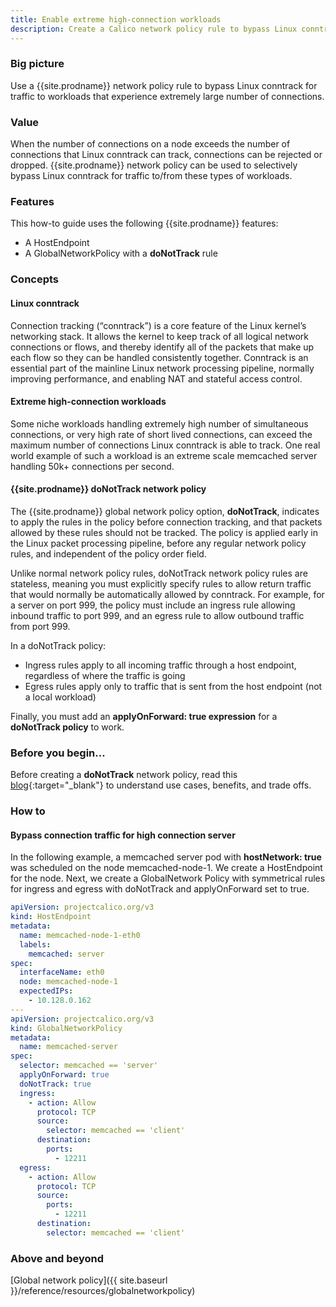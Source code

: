 ```yaml
---
title: Enable extreme high-connection workloads
description: Create a Calico network policy rule to bypass Linux conntrack for traffic to workloads that experience extremely large number of connections.
---
```


### Big picture

Use a {{site.prodname}} network policy rule to bypass Linux conntrack for traffic to workloads that experience extremely large number of connections.

### Value

When the number of connections on a node exceeds the number of connections that Linux conntrack can track, connections can be rejected or dropped. {{site.prodname}} network policy can be used to selectively bypass Linux conntrack for traffic to/from these types of workloads.

### Features

This how-to guide uses the following {{site.prodname}} features:
- A HostEndpoint
- A GlobalNetworkPolicy with a **doNotTrack** rule

### Concepts

#### Linux conntrack

Connection tracking (“conntrack”) is a core feature of the Linux kernel’s networking stack. It allows the kernel to keep track of all logical network connections or flows, and thereby identify all of the packets that make up each flow so they can be handled consistently together. Conntrack is an essential part of the mainline Linux network processing pipeline, normally improving performance, and enabling NAT and stateful access control.

#### Extreme high-connection workloads

Some niche workloads handling extremely high number of simultaneous connections, or very high rate of short lived connections, can exceed the maximum number of connections Linux conntrack is able to track. One real world example of such a workload is an extreme scale memcached server handling 50k+ connections per second.

#### {{site.prodname}} doNotTrack network policy

The {{site.prodname}} global network policy option, **doNotTrack**, indicates to apply the rules in the policy before connection tracking, and that packets allowed by these rules should not be tracked. The policy is applied early in the Linux packet processing pipeline, before any regular network policy rules, and independent of the policy order field.

Unlike normal network policy rules, doNotTrack network policy rules are stateless, meaning you must explicitly specify rules to allow return traffic that would normally be automatically allowed by conntrack. For example, for a server on port 999, the policy must include an ingress rule allowing inbound traffic to port 999, and an egress rule to allow outbound traffic from port 999.

In a doNotTrack policy:
- Ingress rules apply to all incoming traffic through a host endpoint, regardless of where the traffic is going
- Egress rules apply only to traffic that is sent from the host endpoint (not a local workload)

Finally, you must add an **applyOnForward: true expression** for a **doNotTrack policy** to work.

### Before you begin...

Before creating a **doNotTrack** network policy, read this [blog](https://www.tigera.io/blog/when-linux-conntrack-is-no-longer-your-friend/){:target="_blank"} to understand use cases, benefits, and trade offs. 

### How to

#### Bypass connection traffic for high connection server

In the following example, a memcached server pod with **hostNetwork: true** was scheduled on the node memcached-node-1. We create a HostEndpoint for the node. Next, we create a GlobalNetwork Policy with symmetrical rules for ingress and egress with doNotTrack and applyOnForward set to true.

```yaml
apiVersion: projectcalico.org/v3
kind: HostEndpoint
metadata:
  name: memcached-node-1-eth0
  labels:
    memcached: server
spec:
  interfaceName: eth0
  node: memcached-node-1
  expectedIPs:
    - 10.128.0.162
---
apiVersion: projectcalico.org/v3
kind: GlobalNetworkPolicy
metadata:
  name: memcached-server
spec:
  selector: memcached == 'server'
  applyOnForward: true
  doNotTrack: true
  ingress:
    - action: Allow
      protocol: TCP
      source:
        selector: memcached == 'client'
      destination:
        ports:
          - 12211
  egress:
    - action: Allow
      protocol: TCP
      source:
        ports:
          - 12211
      destination:
        selector: memcached == 'client'
```
### Above and beyond

[Global network policy]({{ site.baseurl }}/reference/resources/globalnetworkpolicy)
